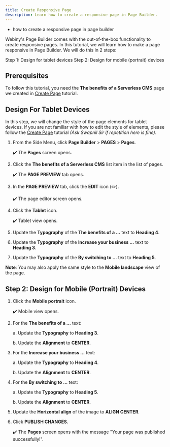 ```yaml
---
title: Create Responsive Page
description: Learn how to create a responsive page in Page Builder.
---
```



<Alert type="success" title="WHAT YOU'LL LEARN">

- how to create a responsive page in page builder

</Alert>

Webiny's Page Builder comes with the out-of-the-box functionality to create responsive pages. In this tutorial, we will learn how to make a page responsive in Page Builder. We will do this in 2 steps:

Step 1: Design for tablet devices
Step 2: Design for mobile (portrait) devices


## Prerequisites
To follow this tutorial, you need the **The benefits of a Serverless CMS** page we created in [Create Page](../essentials/create-page) tutorial.


## Design For Tablet Devices

In this step, we will change the style of the page elements for tablet devices. If you are not familiar with how to edit the style of elements, please follow the [Create Page](../essentials/create-page) tutorial *(Ask Swapnil Sir if repetition here is fine)*.

1. From the Side Menu, click **Page Builder** > **PAGES** > **Pages**.

    ✔️ The **Pages** screen opens.

2. Click the **The benefits of a Serverless CMS** list item in the list of pages.

    ✔️ The **PAGE PREVIEW** tab opens.

3. In the **PAGE PREVIEW** tab, click the **EDIT** icon (✏️).

    ✔️ The page editor screen opens.

4. Click the **Tablet** icon.

    ✔️ Tablet view opens.

5. Update the **Typography** of the **The benefits of a ...** text to **Heading 4**.

6. Update the **Typography** of the **Increase your business ...** text to **Heading 3**.

7. Update the **Typography** of the **By switching to ...** text to **Heading 5**.

**Note**: You may also apply the same style to the **Mobile landscape** view of the page.



## Step 2: Design for Mobile (Portrait) Devices

1. Click the **Mobile portrait** icon.

    ✔️ Mobile view opens.

2. For the **The benefits of a ...** text:

    a. Update the **Typography** to **Heading 3**.

    b. Update the **Alignment** to **CENTER**.

3. For the **Increase your business ...** text:

    a. Update the **Typography** to **Heading 4**.

    b. Update the **Alignment** to **CENTER**.

4. For the **By switching to ...** text:

    a. Update the **Typography** to **Heading 5**.

    b. Update the **Alignment** to **CENTER**.

5. Update the **Horizontal align** of the image to **ALIGN CENTER**.

6. Click **PUBLISH CHANGES**.

    ✔️ The **Pages** screen opens with the message "Your page was published successfully!".